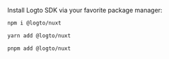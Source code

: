 
Install Logto SDK via your favorite package manager:

<Tabs>

  <TabItem value="npm" label="npm">

```bash
npm i @logto/nuxt
```

  </TabItem>
  <TabItem value="yarn" label="Yarn">

```bash
yarn add @logto/nuxt
```

  </TabItem>
  <TabItem value="pnpm" label="pnpm">

```bash
pnpm add @logto/nuxt
```

  </TabItem>

</Tabs>
